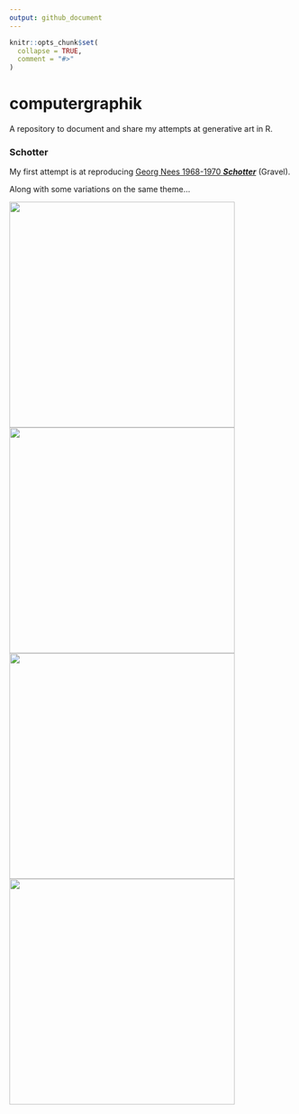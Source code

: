 ```yaml
---
output: github_document
---
```


<!-- README.md is generated from README.Rmd. Please edit that file -->

```r
knitr::opts_chunk$set(
  collapse = TRUE,
  comment = "#>"
)
```

# computergraphik

A repository to document and share my attempts at generative art in R.

### Schotter
My first attempt is at reproducing [Georg Nees 1968-1970 ***Schotter***](https://collections.vam.ac.uk/item/O221321/schotter-print-nees-georg/) (Gravel).

Along with some variations on the same theme...

<img src="gravel/original/out/gravel.png" width="400"/><img src="gravel/variations/out/gravel-a.png" width="400"/>
<img src="gravel/variations/out/gravel-b.png" width="400"/><img src="gravel/variations/out/gravel-c.png" width="400"/>